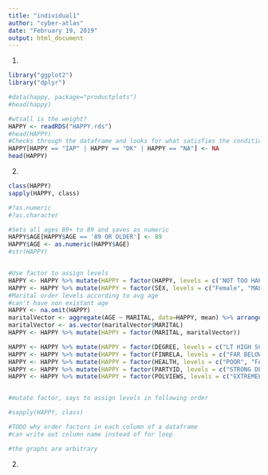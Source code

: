 ---
title: "individual1"
author: "cyber-atlas"
date: "February 19, 2019"
output: html_document
---

1)
```{r}
library("ggplot2") 
library("dplyr")

#data(happy, package="productplots")
#head(happy)

#wtsall is the weight?
HAPPY <- readRDS("HAPPY.rds")
#head(HAPPY)
#Checks through the dataframe and looks for what satisfies the condition
HAPPY[HAPPY == "IAP" | HAPPY == "DK" | HAPPY == "NA"] <- NA
head(HAPPY)
``` 
2) 

```{r}
class(HAPPY)
sapply(HAPPY, class)

#?as.numeric
#?as.character

#Sets all ages 89+ to 89 and saves as numeric
HAPPY$AGE[HAPPY$AGE == '89 OR OLDER'] <- 89
HAPPY$AGE <- as.numeric(HAPPY$AGE)
#str(HAPPY)


#Use factor to assign levels
HAPPY <- HAPPY %>% mutate(HAPPY = factor(HAPPY, levels = c('NOT TOO HAPPY', 'PRETTY HAPPY', 'VERY HAPPY'))) 
HAPPY <- HAPPY %>% mutate(HAPPY = factor(SEX, levels = c("Female", "MALE")))
#Marital order levels according to avg age
#can't have non existant age
HAPPY <- na.omit(HAPPY)
maritalVector <- aggregate(AGE ~ MARITAL, data=HAPPY, mean) %>% arrange(AGE)
maritalVector <- as.vector(maritalVector$MARITAL)
HAPPY <- HAPPY %>% mutate(HAPPY = factor(MARITAL, maritalVector))

HAPPY <- HAPPY %>% mutate(HAPPY = factor(DEGREE, levels = c("LT HIGH SCHOOL", "HIGH SCHOOL", "JUNIOR COLLEGE","BACHELOR","GRADUATE")))
HAPPY <- HAPPY %>% mutate(HAPPY = factor(FINRELA, levels = c("FAR BELOW AVERAGE", "BELOW AVERAGE", "AVERAGE", "ABOVE AVERAGE", "FAR ABOVE AVERAGE"))) 
HAPPY <- HAPPY %>% mutate(HAPPY = factor(HEALTH, levels = c("POOR", "FAIR", "GOOD", "EXCELLENT")))
HAPPY <- HAPPY %>% mutate(HAPPY = factor(PARTYID, levels = c("STRONG DEMOCRAT", "NOT STR DEMOCRAT", "IND,NEAR DEM", "INDEPENDENT", "IND,NEAR REPUBLICAN", "NOT STR REPUBLICAN", "OTHER PARTY")))
HAPPY <- HAPPY %>% mutate(HAPPY = factor(POLVIEWS, levels = c("EXTREMELY LIBERAL",  "LIBERAL", "SLIGHTLY LIBERAL","MODERATE",  "SLIGHTLY CONSERVATIVE","CONSERVATIVE", "EXTRMLY CONSERVATIVE")))


#mutate factor, says to assign levels in following order

#sapply(HAPPY, class)

#TODO why order factors in each column of a dataframe
#can write out column name instead of for loop

#the graphs are arbitrary

```

2)
```{r}


```